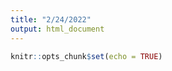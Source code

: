 ```yaml
---
title: "2/24/2022"
output: html_document
---
```


```r
knitr::opts_chunk$set(echo = TRUE)
```

